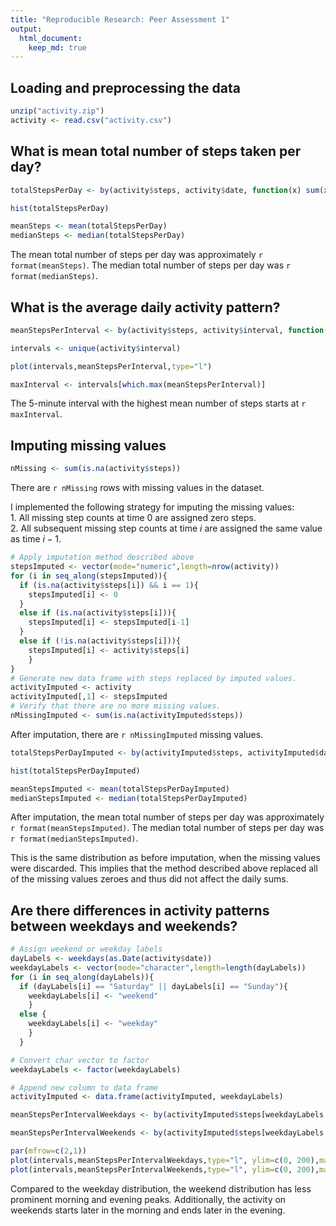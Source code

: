 ```yaml
---
title: "Reproducible Research: Peer Assessment 1"
output: 
  html_document:
    keep_md: true
---
```



## Loading and preprocessing the data

```r
unzip("activity.zip")
activity <- read.csv("activity.csv")
```

## What is mean total number of steps taken per day?

```r
totalStepsPerDay <- by(activity$steps, activity$date, function(x) sum(x, na.rm=TRUE))

hist(totalStepsPerDay)

meanSteps <- mean(totalStepsPerDay)
medianSteps <- median(totalStepsPerDay)
```
The mean total number of steps per day was approximately `r format(meanSteps)`. 
The median total number of steps per day was `r format(medianSteps)`.

## What is the average daily activity pattern?
```r
meanStepsPerInterval <- by(activity$steps, activity$interval, function(x) mean(x, na.rm=TRUE))

intervals <- unique(activity$interval)

plot(intervals,meanStepsPerInterval,type="l")

maxInterval <- intervals[which.max(meanStepsPerInterval)]
```

The 5-minute interval with the highest mean number of steps starts at `r maxInterval`.

## Imputing missing values

```r
nMissing <- sum(is.na(activity$steps))
```

There are `r nMissing` rows with missing values in the dataset.

I implemented the following strategy for imputing the missing values:  
1. All missing step counts at time 0 are assigned zero steps.  
2. All subsequent missing step counts at time $i$ are assigned the same value
as time $i-1$.  

```r
# Apply imputation method described above
stepsImputed <- vector(mode="numeric",length=nrow(activity))
for (i in seq_along(stepsImputed)){
  if (is.na(activity$steps[i]) && i == 1){
    stepsImputed[i] <- 0
  }
  else if (is.na(activity$steps[i])){
    stepsImputed[i] <- stepsImputed[i-1]
  }
  else if (!is.na(activity$steps[i])){
    stepsImputed[i] <- activity$steps[i]
    }
}
# Generate new data frame with steps replaced by imputed values.
activityImputed <- activity
activityImputed[,1] <- stepsImputed
# Verify that there are no more missing values. 
nMissingImputed <- sum(is.na(activityImputed$steps))
```

After imputation, there are `r nMissingImputed` missing values.

```r
totalStepsPerDayImputed <- by(activityImputed$steps, activityImputed$date, function(x) sum(x))

hist(totalStepsPerDayImputed)

meanStepsImputed <- mean(totalStepsPerDayImputed)
medianStepsImputed <- median(totalStepsPerDayImputed)
```

After imputation, the mean total number of steps per day
was approximately `r format(meanStepsImputed)`. 
The median total number of steps per day was `r format(medianStepsImputed)`.  

This is the same distribution as before imputation, when
the missing values were discarded. This implies that the
method described above replaced all of the missing values
zeroes and thus did not affect the daily sums.


## Are there differences in activity patterns between weekdays and weekends?

```r

# Assign weekend or weekday labels
dayLabels <- weekdays(as.Date(activity$date))
weekdayLabels <- vector(mode="character",length=length(dayLabels))
for (i in seq_along(dayLabels)){
  if (dayLabels[i] == "Saturday" || dayLabels[i] == "Sunday"){
    weekdayLabels[i] <- "weekend"
    }
  else {
    weekdayLabels[i] <- "weekday"
    }  
  }

# Convert char vector to factor
weekdayLabels <- factor(weekdayLabels) 

# Append new column to data frame
activityImputed <- data.frame(activityImputed, weekdayLabels)

meanStepsPerIntervalWeekdays <- by(activityImputed$steps[weekdayLabels == "weekday"], activityImputed$interval[weekdayLabels == "weekday"], function(x) mean(x))

meanStepsPerIntervalWeekends <- by(activityImputed$steps[weekdayLabels == "weekend"], activityImputed$interval[weekdayLabels == "weekend"], function(x) mean(x))

par(mfrow=c(2,1))
plot(intervals,meanStepsPerIntervalWeekdays,type="l", ylim=c(0, 200),main="Weekdays",ylab="Mean Steps Per Interval")
plot(intervals,meanStepsPerIntervalWeekends,type="l", ylim=c(0, 200),main="Weekends",ylab="Mean Steps Per Interval")
```

Compared to the weekday distribution, the weekend distribution has less prominent morning and evening peaks. Additionally, the activity on weekends starts later in the morning and ends later in the evening.